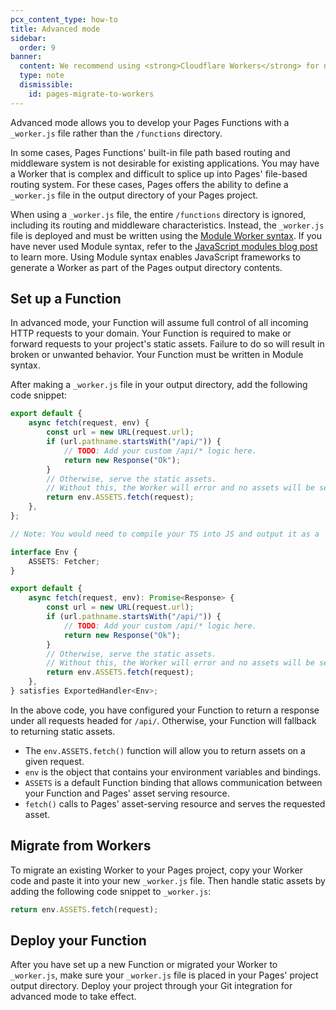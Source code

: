 ```yaml
---
pcx_content_type: how-to
title: Advanced mode
sidebar:
  order: 9
banner:
  content: We recommend using <strong>Cloudflare Workers</strong> for new projects. For existing Pages projects, see our <a href="/workers/static-assets/migrate-from-pages/">migration guide</a> and <a href="/workers/static-assets/migrate-from-pages/#compatibility-matrix">compatibility matrix</a>.
  type: note
  dismissible:
    id: pages-migrate-to-workers
---
```



Advanced mode allows you to develop your Pages Functions with a `_worker.js` file rather than the `/functions` directory.

In some cases, Pages Functions' built-in file path based routing and middleware system is not desirable for existing applications. You may have a Worker that is complex and difficult to splice up into Pages' file-based routing system. For these cases, Pages offers the ability to define a `_worker.js` file in the output directory of your Pages project.

When using a `_worker.js` file, the entire `/functions` directory is ignored, including its routing and middleware characteristics. Instead, the `_worker.js` file is deployed and must be written using the [Module Worker syntax](/workers/runtime-apis/handlers/fetch/). If you have never used Module syntax, refer to the [JavaScript modules blog post](https://blog.cloudflare.com/workers-javascript-modules/) to learn more. Using Module syntax enables JavaScript frameworks to generate a Worker as part of the Pages output directory contents.

## Set up a Function

In advanced mode, your Function will assume full control of all incoming HTTP requests to your domain. Your Function is required to make or forward requests to your project's static assets. Failure to do so will result in broken or unwanted behavior. Your Function must be written in Module syntax.

After making a `_worker.js` file in your output directory, add the following code snippet:

<Tabs> <TabItem label="JavaScript" icon="seti:javascript">

```js
export default {
	async fetch(request, env) {
		const url = new URL(request.url);
		if (url.pathname.startsWith("/api/")) {
			// TODO: Add your custom /api/* logic here.
			return new Response("Ok");
		}
		// Otherwise, serve the static assets.
		// Without this, the Worker will error and no assets will be served.
		return env.ASSETS.fetch(request);
	},
};
```

</TabItem> <TabItem label="TypeScript" icon="seti:typescript">

```ts
// Note: You would need to compile your TS into JS and output it as a `_worker.js` file. We do not read `_worker.ts`

interface Env {
	ASSETS: Fetcher;
}

export default {
	async fetch(request, env): Promise<Response> {
		const url = new URL(request.url);
		if (url.pathname.startsWith("/api/")) {
			// TODO: Add your custom /api/* logic here.
			return new Response("Ok");
		}
		// Otherwise, serve the static assets.
		// Without this, the Worker will error and no assets will be served.
		return env.ASSETS.fetch(request);
	},
} satisfies ExportedHandler<Env>;
```

</TabItem> </Tabs>

In the above code, you have configured your Function to return a response under all requests headed for `/api/`. Otherwise, your Function will fallback to returning static assets.

- The `env.ASSETS.fetch()` function will allow you to return assets on a given request.
- `env` is the object that contains your environment variables and bindings.
- `ASSETS` is a default Function binding that allows communication between your Function and Pages' asset serving resource.
- `fetch()` calls to Pages' asset-serving resource and serves the requested asset.

## Migrate from Workers

To migrate an existing Worker to your Pages project, copy your Worker code and paste it into your new `_worker.js` file. Then handle static assets by adding the following code snippet to `_worker.js`:

```ts
return env.ASSETS.fetch(request);
```

## Deploy your Function

After you have set up a new Function or migrated your Worker to `_worker.js`, make sure your `_worker.js` file is placed in your Pages' project output directory. Deploy your project through your Git integration for advanced mode to take effect.
